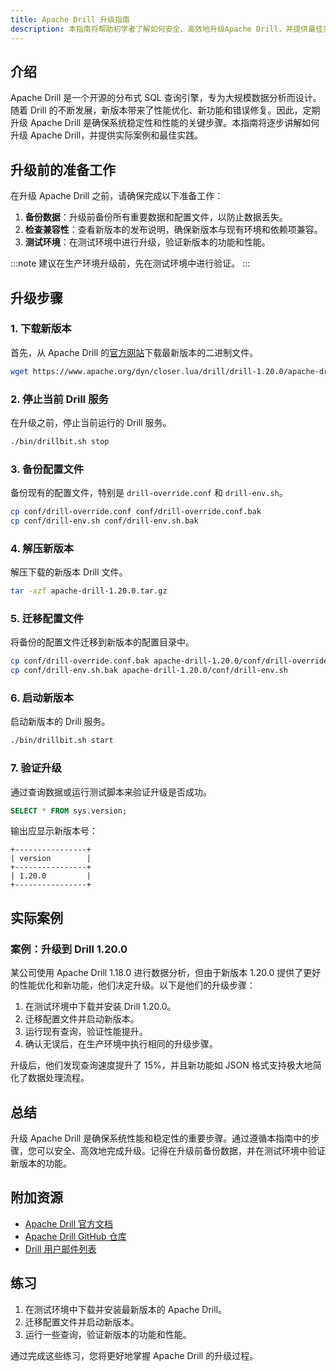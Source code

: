 ```yaml
---
title: Apache Drill 升级指南
description: 本指南将帮助初学者了解如何安全、高效地升级Apache Drill，并提供最佳实践和实际案例。
---
```


## 介绍

Apache Drill 是一个开源的分布式 SQL 查询引擎，专为大规模数据分析而设计。随着 Drill 的不断发展，新版本带来了性能优化、新功能和错误修复。因此，定期升级 Apache Drill 是确保系统稳定性和性能的关键步骤。本指南将逐步讲解如何升级 Apache Drill，并提供实际案例和最佳实践。

## 升级前的准备工作

在升级 Apache Drill 之前，请确保完成以下准备工作：

1. **备份数据**：升级前备份所有重要数据和配置文件，以防止数据丢失。
2. **检查兼容性**：查看新版本的发布说明，确保新版本与现有环境和依赖项兼容。
3. **测试环境**：在测试环境中进行升级，验证新版本的功能和性能。

:::note
建议在生产环境升级前，先在测试环境中进行验证。
:::

## 升级步骤

### 1. 下载新版本

首先，从 Apache Drill 的[官方网站](https://drill.apache.org/download/)下载最新版本的二进制文件。

```bash
wget https://www.apache.org/dyn/closer.lua/drill/drill-1.20.0/apache-drill-1.20.0.tar.gz
```

### 2. 停止当前 Drill 服务

在升级之前，停止当前运行的 Drill 服务。

```bash
./bin/drillbit.sh stop
```

### 3. 备份配置文件

备份现有的配置文件，特别是 `drill-override.conf` 和 `drill-env.sh`。

```bash
cp conf/drill-override.conf conf/drill-override.conf.bak
cp conf/drill-env.sh conf/drill-env.sh.bak
```

### 4. 解压新版本

解压下载的新版本 Drill 文件。

```bash
tar -xzf apache-drill-1.20.0.tar.gz
```

### 5. 迁移配置文件

将备份的配置文件迁移到新版本的配置目录中。

```bash
cp conf/drill-override.conf.bak apache-drill-1.20.0/conf/drill-override.conf
cp conf/drill-env.sh.bak apache-drill-1.20.0/conf/drill-env.sh
```

### 6. 启动新版本

启动新版本的 Drill 服务。

```bash
./bin/drillbit.sh start
```

### 7. 验证升级

通过查询数据或运行测试脚本来验证升级是否成功。

```sql
SELECT * FROM sys.version;
```

输出应显示新版本号：

```
+----------------+
| version        |
+----------------+
| 1.20.0         |
+----------------+
```

## 实际案例

### 案例：升级到 Drill 1.20.0

某公司使用 Apache Drill 1.18.0 进行数据分析，但由于新版本 1.20.0 提供了更好的性能优化和新功能，他们决定升级。以下是他们的升级步骤：

1. 在测试环境中下载并安装 Drill 1.20.0。
2. 迁移配置文件并启动新版本。
3. 运行现有查询，验证性能提升。
4. 确认无误后，在生产环境中执行相同的升级步骤。

升级后，他们发现查询速度提升了 15%，并且新功能如 JSON 格式支持极大地简化了数据处理流程。

## 总结

升级 Apache Drill 是确保系统性能和稳定性的重要步骤。通过遵循本指南中的步骤，您可以安全、高效地完成升级。记得在升级前备份数据，并在测试环境中验证新版本的功能。

## 附加资源

- [Apache Drill 官方文档](https://drill.apache.org/docs/)
- [Apache Drill GitHub 仓库](https://github.com/apache/drill)
- [Drill 用户邮件列表](https://drill.apache.org/mailinglists/)

## 练习

1. 在测试环境中下载并安装最新版本的 Apache Drill。
2. 迁移配置文件并启动新版本。
3. 运行一些查询，验证新版本的功能和性能。

通过完成这些练习，您将更好地掌握 Apache Drill 的升级过程。